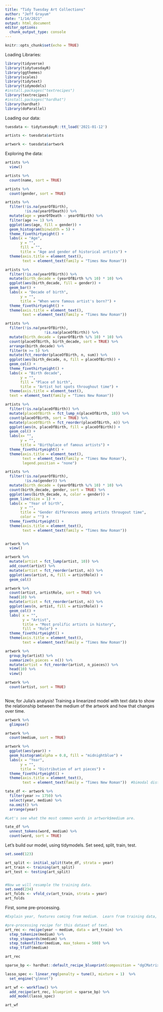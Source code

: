 ```yaml
---
title: "Tidy Tuesday Art Collections"
author: "Jeff Grayum"
date: "1/14/2021"
output: html_document
editor_options: 
  chunk_output_type: console
---
```


```r
knitr::opts_chunk$set(echo = TRUE)
```

Loading Libraries:
```r
library(tidyverse)
library(tidytuesdayR)
library(ggthemes)
library(scales)
library(tidytext)
library(tidymodels)
#install.packages("textrecipes")
library(textrecipes)
#install.packages("hardhat")
library(hardhat)
library(doParallel)
```

Loading our data:
```r
tuesdata <- tidytuesdayR::tt_load('2021-01-12')

artists <- tuesdata$artists

artwork <- tuesdata$artwork
```


Exploring the data:
```r
artists %>% 
  view()

artists %>%
  count(name, sort = TRUE)

artists %>%
  count(gender, sort = TRUE)

artists %>%
  filter(!is.na(yearOfBirth),
         !is.na(yearOfDeath)) %>%
  mutate(age = yearOfDeath - yearOfBirth) %>%
  filter(age >= 1) %>%
  ggplot(aes(age, fill = gender)) +
  geom_histogram(binwidth = 5) +
  theme_fivethirtyeight() +
  labs(x = "Age", 
       y = "",
       fill = "",
       title = "Age and gender of historical artists") +
  theme(axis.title = element_text(),
        text = element_text(family = "Times New Roman"))

artists %>%
  filter(!is.na(yearOfBirth)) %>%
  mutate(birth_decade = (yearOfBirth %/% 10) * 10) %>%
  ggplot(aes(birth_decade, fill = gender)) +
  geom_bar() +
  labs(x = "Decade of birth",
       y = "",
       title = "When were famous artist's born?") +
  theme_fivethirtyeight() +
  theme(axis.title = element_text(),
        text = element_text(family = "Times New Roman"))

artists %>%
  filter(!is.na(yearOfBirth),
                  !is.na(placeOfBirth)) %>%
  mutate(birth_decade = (yearOfBirth %/% 10) * 10) %>%
  count(placeOfBirth, birth_decade, sort = TRUE) %>%
  arrange(birth_decade) %>%
  filter(n >= 5) %>%
  mutate(fct_reorder(placeOfBirth, n, sum)) %>%
  ggplot(aes(birth_decade, n, fill = placeOfBirth)) +
  geom_col() +
  theme_fivethirtyeight() +
  labs(x = "Birth decade",
       y = "",
       fill = "Place of birth",
       title = "Artist hot spots throughout time") +
  theme(axis.title = element_text(),
  text = element_text(family = "Times New Roman"))

artists %>%
  filter(!is.na(placeOfBirth)) %>%
  mutate(placeOfBirth = fct_lump_n(placeOfBirth, 18)) %>%
  count(placeOfBirth, sort = TRUE) %>%
  mutate(placeOfBirth = fct_reorder(placeOfBirth, n)) %>%
  ggplot(aes(n, placeOfBirth, fill = placeOfBirth)) +
  geom_col() +
  labs(x= "",
       y = "",
       title = "Birthplace of famous artists") +
  theme_fivethirtyeight() +
  theme(axis.title = element_text(),
        text = element_text(family = "Times New Roman"),
        legend.position = "none")

artists %>%
  filter(!is.na(yearOfBirth),
         !is.na(gender)) %>%
  mutate(birth_decade = (yearOfBirth %/% 10) * 10) %>%
  count(birth_decade, gender, sort = TRUE) %>%
  ggplot(aes(birth_decade, n, color = gender)) +
  geom_line(size = 1) +
  labs(x = "Year of birth",
       y = "",
       title = "Gender differences among artists througout time",
       color = "") +
  theme_fivethirtyeight() +
  theme(axis.title = element_text(),
        text = element_text(family = "Times New Roman"))
  
```


```r
artwork %>%
  view()

artwork %>%
  mutate(artist = fct_lump(artist, 10)) %>%
  add_count(artist) %>%
  mutate(artist = fct_reorder(artist, n)) %>%
  ggplot(aes(artist, n, fill = artistRole)) +
  geom_col()

artwork %>%
  count(artist, artistRole, sort = TRUE) %>%
  head(10) %>%
  mutate(artist = fct_reorder(artist, n)) %>%
  ggplot(aes(n, artist, fill = artistRole)) +
  geom_col() +
  labs( x = "",
        y = "Artist",
        title = "Most prolific artists in history",
        fill = "Role") +
  theme_fivethirtyeight() +
  theme(axis.title = element_text(),
        text = element_text(family = "Times New Roman"))

artwork %>%
  group_by(artist) %>%
  summarize(n_pieces = n()) %>%
  mutate(artist = fct_reorder(artist, n_pieces)) %>%
  head(10) %>%
  view()

artwork %>%
  count(artist, sort = TRUE)
  
```

Now, for Julia's analysis!  Training a linearized model with text data to show the relationship between the medium of the artwork and how that changes over time.
```r
artwork %>%
  glimpse()

artwork %>%
  count(medium, sort = TRUE)

artwork %>%
  ggplot(aes(year)) +
  geom_histogram(alpha = 0.8, fill = "midnightblue") +
  labs(x = "Year",
       y = "",
       title = "Distribution of art pieces") +
  theme_fivethirtyeight() +
  theme(axis.title = element_text(),
        text = element_text(family = "Times New Roman"))  #bimodal distribution

tate_df <- artwork %>%
  filter(year >= 1750) %>%
  select(year, medium) %>%
  na.omit() %>%
  arrange(year)

#Let's see what the most common words in artwork$medium are.

tate_df %>%
  unnest_tokens(word, medium) %>%
  count(word, sort = TRUE)
```


Let's build our model, using tidymodels.  Set seed, split, train, test.
```r
set.seed(123)

art_split <- initial_split(tate_df, strata = year)
art_train <- training(art_split)
art_test <- testing(art_split)


#Now we will resample the training data.
set.seed(234)
art_folds <- vfold_cv(art_train, strata = year)
art_folds
```

First, some pre-processing.
```r
#Explain year, features coming from medium.  Learn from training data, apply to testing data and new data.

#pre-processing recipe for this dataset of text.
art_rec <- recipe(year ~ medium, data = art_train) %>%
  step_tokenize(medium) %>%
  step_stopwords(medium) %>%
  step_tokenfilter(medium, max_tokens = 500) %>%
  step_tfidf(medium)

art_rec
```


```r
sparse_bp <- hardhat::default_recipe_blueprint(composition = "dgCMatrix")

lasso_spec <- linear_reg(penalty = tune(), mixture = 1)  %>%
  set_engine("glmnet") 

art_wf <- workflow() %>%
  add_recipe(art_rec, blueprint = sparse_bp) %>%
  add_model(lasso_spec)

art_wf
```

